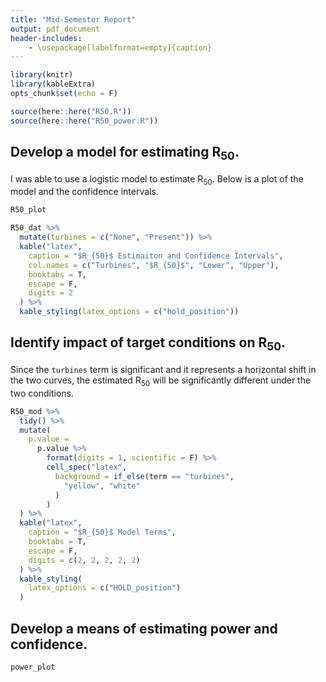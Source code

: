 ```yaml
---
title: "Mid-Semester Report"
output: pdf_document
header-includes:
    - \usepackage[labelformat=empty]{caption}
---
```


```r
library(knitr)
library(kableExtra)
opts_chunk$set(echo = F)

source(here::here("R50.R"))
source(here::here("R50_power.R"))
```



## Develop a model for estimating R~50~.

I was able to use a logistic model to estimate R~50~. Below is a plot of the model and the confidence intervals.

```r
R50_plot
```


```r
R50_dat %>%
  mutate(turbines = c("None", "Present")) %>%
  kable("latex",
    caption = "$R_{50}$ Estimaiton and Confidence Intervals",
    col.names = c("Turbines", "$R_{50}$", "Lower", "Upper"),
    booktabs = T,
    escape = F,
    digits = 2
  ) %>%
  kable_styling(latex_options = c("hold_position"))
```

\newpage

## Identify impact of target conditions on R~50~.

Since the `turbines` term is significant and it represents a horizontal shift in the two curves, the estimated R~50~ will be significantly different under the two conditions.

```r

R50_mod %>%
  tidy() %>%
  mutate(
    p.value =
      p.value %>%
        format(digits = 1, scientific = F) %>%
        cell_spec("latex",
          background = if_else(term == "turbines",
            "yellow", "white"
          )
        )
  ) %>%
  kable("latex",
    caption = "$R_{50}$ Model Terms",
    booktabs = T,
    escape = F,
    digits = c(2, 2, 2, 2, 2)
  ) %>%
  kable_styling(
    latex_options = c("HOLD_position")
  )
```

## Develop a means of estimating power and confidence.

```r
power_plot
```

